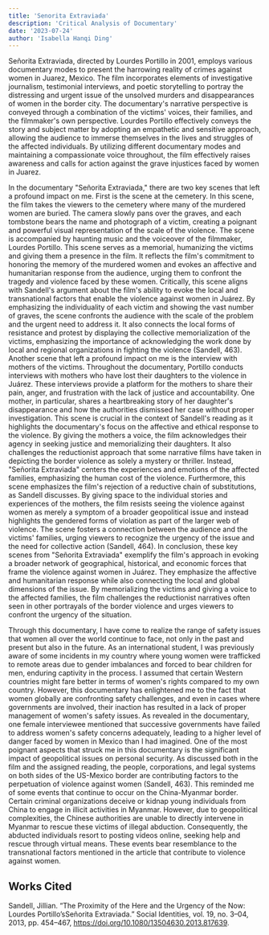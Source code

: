 ```yaml
---
title: 'Senorita Extraviada'
description: 'Critical Analysis of Documentary'
date: '2023-07-24'
author: 'Isabella Hanqi Ding'
---
```


Señorita Extraviada, directed by Lourdes Portillo in 2001, employs various documentary modes to present the harrowing reality of crimes against women in Juarez, Mexico. The film incorporates elements of investigative journalism, testimonial interviews, and poetic storytelling to portray the distressing and urgent issue of the unsolved murders and disappearances of women in the border city. The documentary's narrative perspective is conveyed through a combination of the victims' voices, their families, and the filmmaker's own perspective. Lourdes Portillo effectively conveys the story and subject matter by adopting an empathetic and sensitive approach, allowing the audience to immerse themselves in the lives and struggles of the affected individuals. By utilizing different documentary modes and maintaining a compassionate voice throughout, the film effectively raises awareness and calls for action against the grave injustices faced by women in Juarez.


In the documentary "Señorita Extraviada," there are two key scenes that left a profound impact on me. First is the scene at the cemetery. In this scene, the film takes the viewers to the cemetery where many of the murdered women are buried. The camera slowly pans over the graves, and each tombstone bears the name and photograph of a victim, creating a poignant and powerful visual representation of the scale of the violence. The scene is accompanied by haunting music and the voiceover of the filmmaker, Lourdes Portillo. This scene serves as a memorial, humanizing the victims and giving them a presence in the film. It reflects the film's commitment to honoring the memory of the murdered women and evokes an affective and humanitarian response from the audience, urging them to confront the tragedy and violence faced by these women. Critically, this scene aligns with Sandell's argument about the film's ability to evoke the local and transnational factors that enable the violence against women in Juárez. By emphasizing the individuality of each victim and showing the vast number of graves, the scene confronts the audience with the scale of the problem and the urgent need to address it. It also connects the local forms of resistance and protest by displaying the collective memorialization of the victims, emphasizing the importance of acknowledging the work done by local and regional organizations in fighting the violence (Sandell, 463). Another scene that left a profound impact on me is the interview with mothers of the victims. Throughout the documentary, Portillo conducts interviews with mothers who have lost their daughters to the violence in Juárez. These interviews provide a platform for the mothers to share their pain, anger, and frustration with the lack of justice and accountability. One mother, in particular, shares a heartbreaking story of her daughter's disappearance and how the authorities dismissed her case without proper investigation. This scene is crucial in the context of Sandell's reading as it highlights the documentary's focus on the affective and ethical response to the violence. By giving the mothers a voice, the film acknowledges their agency in seeking justice and memorializing their daughters. It also challenges the reductionist approach that some narrative films have taken in depicting the border violence as solely a mystery or thriller. Instead, "Señorita Extraviada" centers the experiences and emotions of the affected families, emphasizing the human cost of the violence. Furthermore, this scene emphasizes the film's rejection of a reductive chain of substitutions, as Sandell discusses. By giving space to the individual stories and experiences of the mothers, the film resists seeing the violence against women as merely a symptom of a broader geopolitical issue and instead highlights the gendered forms of violation as part of the larger web of violence. The scene fosters a connection between the audience and the victims' families, urging viewers to recognize the urgency of the issue and the need for collective action (Sandell, 464). In conclusion, these key scenes from "Señorita Extraviada" exemplify the film's approach in evoking a broader network of geographical, historical, and economic forces that frame the violence against women in Juárez. They emphasize the affective and humanitarian response while also connecting the local and global dimensions of the issue. By memorializing the victims and giving a voice to the affected families, the film challenges the reductionist narratives often seen in other portrayals of the border violence and urges viewers to confront the urgency of the situation.


Through this documentary, I have come to realize the range of safety issues that women all over the world continue to face, not only in the past and present but also in the future. As an international student, I was previously aware of some incidents in my country where young women were trafficked to remote areas due to gender imbalances and forced to bear children for men, enduring captivity in the process. I assumed that certain Western countries might fare better in terms of women's rights compared to my own country. However, this documentary has enlightened me to the fact that women globally are confronting safety challenges, and even in cases where governments are involved, their inaction has resulted in a lack of proper management of women's safety issues. As revealed in the documentary, one female interviewee mentioned that successive governments have failed to address women's safety concerns adequately, leading to a higher level of danger faced by women in Mexico than I had imagined. One of the most poignant aspects that struck me in this documentary is the significant impact of geopolitical issues on personal security. As discussed both in the film and the assigned reading, the people, corporations, and legal systems on both sides of the US-Mexico border are contributing factors to the perpetuation of violence against women (Sandell, 463). This reminded me of some events that continue to occur on the China-Myanmar border. Certain criminal organizations deceive or kidnap young individuals from China to engage in illicit activities in Myanmar. However, due to geopolitical complexities, the Chinese authorities are unable to directly intervene in Myanmar to rescue these victims of illegal abduction. Consequently, the abducted individuals resort to posting videos online, seeking help and rescue through virtual means. These events bear resemblance to the transnational factors mentioned in the article that contribute to violence against women.

## Works Cited
Sandell, Jillian. “The Proximity of the Here and the Urgency of the Now: Lourdes Portillo’sSeñorita Extraviada.” Social Identities, vol. 19, no. 3–04, 2013, pp. 454–467, https://doi.org/10.1080/13504630.2013.817639. 